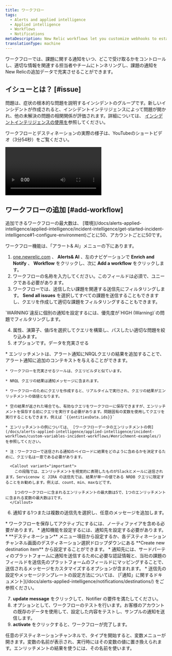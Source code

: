 ```yaml
---
title: ワークフロー
tags:
  - Alerts and applied intelligence
  - Applied intelligence
  - Workflows
  - Notifications
metaDescription: New Relic workflows let you customize webhooks to establish two-way integrations with your external incident management tool.
translationType: machine
---
```


ワークフローでは、課題に関する通知をいつ、どこで受け取るかをコントロールし、適切な情報を関連する担当者やチームにトンネリングし、課題の通知をNew Relicの追加データで充実させることができます。

## イシューとは？ [#issue]

問題は、症状の根本的な問題を説明するインシデントのグループです。新しいインシデントが作成されると、インシデントインテリジェンスによって問題が開かれ、他の未解決の問題の相関関係が評価されます。詳細については、 [インシデントインテリジェンスの使用を](/docs/alerts-applied-intelligence/applied-intelligence/incident-intelligence/use-incident-intelligence/)参照してください。

ワークフローとデスティネーションの実際の様子は、YouTubeのショートビデオ（3分54秒）をご覧ください。

<Video
  id="eeUPa3W16Tk"
  type="youtube"
/>

## ワークフローの追加 [#add-workflow]

<Callout variant="important">
  追加できるワークフローの最大数は、 [環境](/docs/alerts-applied-intelligence/applied-intelligence/incident-intelligence/get-started-incident-intelligence#1-configure-environment)ごとに50、アカウントごとに50です。
</Callout>

ワークフロー機能は、「アラート& AI」メニューの下にあります。

1. [one.newrelic.com](one.newrelic.com) 、 **Alerts& AI** 、左のナビゲーションで **Enrich and Notify** 、 **Workflow** をクリックし、次に **Add a workflow** をクリックします。
2. ワークフローの名称を入力してください。このフィールドは必須で、ユニークである必要があります。
3. ワークフローでは、送信したい課題を関連する送信先にフィルタリングします。 **Send all issues** を選択してすべての課題を送信することもできますし、クエリを作成して適切な課題をフィルタリングすることもできます。

<Callout variant="tip">
  `WARNING`違反に個別の通知を設定するには、優先度が`HIGH (Warning)`の問題でフィルタリングします。
</Callout>

4. 属性、演算子、値/Sを選択してクエリを構築し、パスしたい適切な問題を絞り込みます。
5. オプションです。データを充実させる

<CollapserGroup>
  <Collapser
    className="freq-link"
    id="enrichments"
    title="エンリッチメント"
  >
    * エンリッチメントは、アラート通知にNRQLクエリの結果を追加することで、アラート通知に追加のコンテキストを与えることができます。

    * ワークフローを充実させるツールは、クエリビルダと似ています。

    * NRQL クエリの結果は通知メッセージに含まれます。

    * ワークフローのためにクエリを作成すると、リアルタイムで実行され、クエリの結果がエンリッチメントの価値となります。

    * 空の結果が返された場合でも、有効なクエリをワークフローに保存できますが、エンリッチメントを保存する前にクエリを実行する必要があります。問題固有の変数を使用してクエリを実行することもできます。例えば `{{entitiesData.ids}}`

    * エンリッチメントの例については、 [ワークフローデータのエンリッチメントの例](/docs/alerts-applied-intelligence/applied-intelligence/incident-workflows/custom-variables-incident-workflows/#enrichment-examples/) を参照してください。

    * 注：ワークフローで送信される通知のペイロードに結果をどのように含めるかを決定するために、クエリ名は一意である必要があります。

      <Callout variant="important">
        この段階では、エンリッチメントを視覚的に表現したものがSlackとメールに送信されます。Servicenow と JIRA の送信先では、結果が単一の値である NRDB クエリに限定することをお勧めします。例えば、count、min、maxなどです。

        1つのワークフローに含まれるエンリッチメントの最大数は5で、1つのエンリッチメントに含まれる変数の最大数は1です。
      </Callout>
  </Collapser>
</CollapserGroup>

6. 通知する1つまたは複数の送信先を選択し、任意のメッセージを追加します。

<CollapserGroup>
  <Collapser
    className="freq-link"
    id="notifier"
    title="ノーティファイア"
  >
    * ワークフローを保存してアクティブにするには、ノーティファイアを含める必要があります。
    * 通知機能を設定するには、通知先を設定する必要があります。
    * **デスティネーション** メニュー項目から設定するか、各デスティネーションチャンネル画面のデスティネーション選択ドロップダウンにある **Create new destination item** から設定することができます。
    * 通知先には、サードパーティのプラットフォームに通知を送信するために必要な認証情報と、当社の課題のフィールドを送信先のプラットフォームのフィールドにマッピングすることで、送信されるメッセージをカスタマイズするオプションが含まれます。
    * 送信先の設定やメッセージテンプレートの設定方法については、 [「通知」に関するドキュメント](/docs/alerts-applied-intelligence/notifications/destinations/) をご参照ください。
  </Collapser>
</CollapserGroup>

7. **update message** をクリックして、Notifier の要件を満たしてください。
8. オプションとして、ワークフローのテストを行います。お客様のアカウントの既存のデータを使用して、設定した内容をテストし、サンプルの通知を送信します。
9. **activate** をクリックすると、ワークフローが完了します。

<Callout variant="tip">
  任意のデスティネーションチャンネルで、タイプを開始すると、変数メニューが開きます。変数の名前が表示され、実行時にはその変数の値に置き換えられます。エンリッチメントの結果を使うには、その名前を使います。
</Callout>
